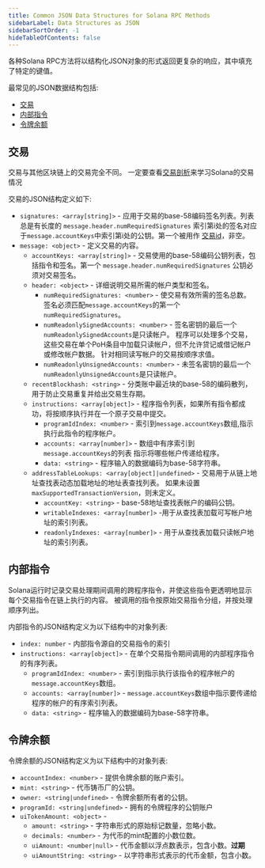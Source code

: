 ```yaml
---
title: Common JSON Data Structures for Solana RPC Methods
sidebarLabel: Data Structures as JSON
sidebarSortOrder: -1
hideTableOfContents: false
---
```


各种Solana RPC方法将以结构化JSON对象的形式返回更复杂的响应，其中填充了特定的键值。

最常见的JSON数据结构包括:

- [交易](#交易)
- [内部指令](#内部指令)
- [令牌余额](#令牌余额)

## 交易

交易与其他区块链上的交易完全不同。 一定要查看[交易剖析](/docs/core/transactions.md)来学习Solana的交易情况

交易的JSON结构定义如下:

- `signatures: <array[string]>` - 应用于交易的base-58编码签名列表。列表总是有长度的
  `message.header.numRequiredSignatures` 索引第i处的签名对应于`message.accountKeys`中索引第i处的公钥。第一个被用作
  [交易id](/docs/terminology.md#transaction-id)，非空。
- `message: <object>` - 定义交易的内容。
  - `accountKeys: <array[string]>` - 交易使用的base-58编码公钥列表，包括指令和签名。第一个
    `message.header.numRequiredSignatures` 公钥必须对交易签名。
  - `header: <object>` - 详细说明交易所需的帐户类型和签名。
    - `numRequiredSignatures: <number>` - 使交易有效所需的签名总数。 签名必须匹配`message.accountKeys`的第一个`numRequiredSignatures`。
    - `numReadonlySignedAccounts: <number>` - 签名密钥的最后一个`numReadonlySignedAccounts`是只读帐户。
    程序可以处理多个交易，这些交易在单个PoH条目中加载只读帐户，但不允许贷记或借记帐户或修改帐户数据。
    针对相同读写帐户的交易按顺序求值。
    - `numReadonlyUnsignedAccounts: <number>` - 未签名密钥的最后一个`numReadonlyUnsignedAccounts`是只读帐户。
  - `recentBlockhash: <string>` - 分类账中最近块的base-58的编码散列，用于防止交易重复并给出交易生存期。
  - `instructions: <array[object]>` - 程序指令列表，如果所有指令都成功，将按顺序执行并在一个原子交易中提交。
    - `programIdIndex: <number>` - 索引到`message.accountKeys`数组,指示执行此指令的程序帐户。
    - `accounts: <array[number]>` - 数组中有序索引到`message.accountKeys`的列表 指示将哪些帐户传递给程序。
    - `data: <string>` - 程序输入的数据编码为base-58字符串。
  - `addressTableLookups: <array[object]|undefined>` - 交易用于从链上地址查找表动态加载地址的地址表查找列表。
  如果未设置`maxSupportedTransactionVersion`，则未定义。
    - `accountKey: <string>` - base-58地址查找表帐户的编码公钥。
    - `writableIndexes: <array[number]>` -用于从查找表加载可写帐户地址的索引列表。
    - `readonlyIndexes: <array[number]>` - 用于从查找表加载只读帐户地址的索引列表。

## 内部指令

Solana运行时记录交易处理期间调用的跨程序指令，并使这些指令更透明地显示每个交易指令在链上执行的内容。
被调用的指令按原始交易指令分组，并按处理顺序列出。

内部指令的JSON结构定义为以下结构中的对象列表:

- `index: number` - 内部指令源自的交易指令的索引
- `instructions: <array[object]>` - 在单个交易指令期间调用的内部程序指令的有序列表。
  - `programIdIndex: <number>` - 索引到指示执行该指令的程序帐户的`message.accountKeys`数组。
  - `accounts: <array[number]>` - `message.accountKeys`数组中指示要传递给程序的帐户的有序索引列表。
  - `data: <string>` - 程序输入的数据编码为base-58字符串。

## 令牌余额

令牌余额的JSON结构定义为以下结构中的对象列表:

- `accountIndex: <number>` - 提供令牌余额的账户索引。
- `mint: <string>` - 代币铸币厂的公钥。
- `owner: <string|undefined>` - 令牌余额所有者的公钥。
- `programId: <string|undefined>` - 拥有的令牌程序的公钥账户
- `uiTokenAmount: <object>` -
  - `amount: <string>` - 字符串形式的原始标记数量，忽略小数。
  - `decimals: <number>` - 为代币的mint配置的小数位数。
  - `uiAmount: <number|null>` - 代币金额以浮点数表示，包含小数。**过期**
  - `uiAmountString: <string>` - 以字符串形式表示的代币金额，包含小数。
